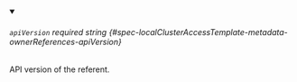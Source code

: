 
<details className="config-field" data-expandable="false" open>
<summary>

###### `apiVersion` <span className="config-field-required" data-required="false">required</span> <span className="config-field-type">string</span> <span className="config-field-default"></span> <span className="config-field-enum"></span> {#spec-localClusterAccessTemplate-metadata-ownerReferences-apiVersion}

API version of the referent.

</summary>



</details>
